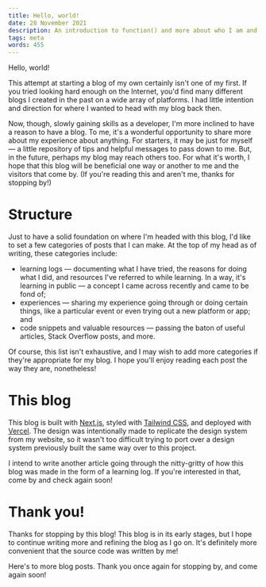 ```yaml
---
title: Hello, world!
date: 28 November 2021
description: An introduction to function() and more about who I am and what I hope to accomplish with the blog.
tags: meta
words: 455
---
```


Hello, world!

This attempt at starting a blog of my own certainly isn't one of my first. If you tried looking hard enough on the Internet, you'd find many different blogs I created in the past on a wide array of platforms. I had little intention and direction for where I wanted to head with my blog back then.

Now, though, slowly gaining skills as a developer, I'm more inclined to have a reason to have a blog. To me, it's a wonderful opportunity to share more about my experience about anything. For starters, it may be just for myself — a little repository of tips and helpful messages to pass down to me. But, in the future, perhaps my blog may reach others too. For what it's worth, I hope that this blog will be beneficial one way or another to me and the visitors that come by. (If you're reading this and aren't me, thanks for stopping by!)

# Structure

Just to have a solid foundation on where I'm headed with this blog, I'd like to set a few categories of posts that I can make. At the top of my head as of writing, these categories include:

- learning logs — documenting what I have tried, the reasons for doing what I did, and resources I've referred to while learning. In a way, it's learning in public — a concept I came across recently and came to be fond of;
- experiences — sharing my experience going through or doing certain things, like a particular event or even trying out a new platform or app; and
- code snippets and valuable resources — passing the baton of useful articles, Stack Overflow posts, and more.

Of course, this list isn't exhaustive, and I may wish to add more categories if they're appropriate for my blog. I hope you'll enjoy reading each post the way they are, nonetheless!

# This blog

This blog is built with [Next.js](https://nextjs.org), styled with [Tailwind CSS](https://tailwindcss.com), and deployed with [Vercel](https://vercel.com). The design was intentionally made to replicate the design system from my website, so it wasn't too difficult trying to port over a design system previously built the same way over to this project.

I intend to write another article going through the nitty-gritty of how this blog was made in the form of a learning log. If you're interested in that, come by and check again soon!

# Thank you!

Thanks for stopping by this blog! This blog is in its early stages, but I hope to continue writing more and refining the blog as I go on. It's definitely more convenient that the source code was written by me!

Here's to more blog posts. Thank you once again for stopping by, and come again soon!
